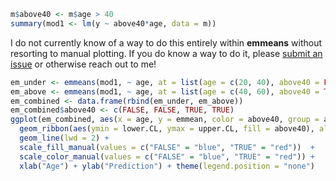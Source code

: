 
```r
m$above40 <- m$age > 40
summary(mod1 <- lm(y ~ above40*age, data = m))
```

I do not currently know of a way to do this entirely within **emmeans** without
resorting to manual plotting. If you do know a way to do it, please [submit an
issue](https://github.com/josherrickson/marginsnotes/issues) or otherwise reach
out to me!

```r
em_under <- emmeans(mod1, ~ age, at = list(age = c(20, 40), above40 = FALSE))
em_above <- emmeans(mod1, ~ age, at = list(age = c(40, 60), above40 = TRUE))
em_combined <- data.frame(rbind(em_under, em_above))
em_combined$above40 <- c(FALSE, FALSE, TRUE, TRUE)
ggplot(em_combined, aes(x = age, y = emmean, color = above40, group = above40)) +
  geom_ribbon(aes(ymin = lower.CL, ymax = upper.CL, fill = above40), alpha = .2) +
  geom_line(lwd = 2) +
  scale_fill_manual(values = c("FALSE" = "blue", "TRUE" = "red"))  +
  scale_color_manual(values = c("FALSE" = "blue", "TRUE" = "red")) +
  xlab("Age") + ylab("Prediction") + theme(legend.position = "none")

```
